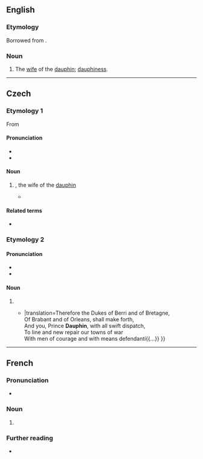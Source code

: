 {{also|Dauphiné}}
==English==

===Etymology===
Borrowed from {{bor|en|fr|dauphine}}.

===Noun===
{{en-noun}}

# The [[wife]] of the [[dauphin]]; [[dauphiness]].

{{Webster 1913}}

----

==Czech==

===Etymology 1===
From {{bor|cs|fr|dauphine}}

====Pronunciation====
* {{cs-IPA|dofin}}
* {{hyphenation|cs|dau|phine}}

====Noun====
{{cs-noun|g=m-an}}  {{lb|cs|indeclinable}}

# {{l|en|dauphine}}, the wife of the [[dauphin]]
#* {{quote-journal|cs|author=|coauthors=|title=Trůn a popraviště|journal=Světozor|url=https://books.google.cz/books?id=vpQxAQAAMAAJ&q=%22dauphine%222|year=1909|volume=35|issue=|page=1203 |passage= Starý král, všemocný Ludvík XV., pozvedl ji, jak před ním poklekla, objal a políbil jako otec – vkládaje ji do náruče svému vnukovi, s nímž měla sdíleti osudy života i trůnu… А celá Paříž byla u vytržení nad krásou a něžností mladistvé '''dauphine'''. |translation=The old king, almighty Louis XV, raised her as she kneeled down in front of him, hugged her and kissed her like her father – passing her into the arms of his grandson, with whom she was supposed to share the fate of his life and throne… And the whole Paris was excited of the beauty and tenderness of the young '''dauphine'''.}}

====Related terms====
* {{l|cs|dauphin}}

{{C|cs|People|Female family members|Monarchy|Titles|Female}}

===Etymology 2===

====Pronunciation====
* {{cs-IPA|doféne}}
* {{hyphenation|cs|dau|phi|ne}}

====Noun====
{{head|cs|noun form}}
# {{inflection of|cs|dauphin||voc|s}}
#* {{quote-book|cs|year=1858 |author=Josef Čejka |title=Král Jindřich V. |page= |publisher= |location= |url=https://books.google.cz/books?id=r1koAAAAYAAJ&pg=RA1-PA30&dq=%22dauphine%22#v=onepage&q=%22dauphine%22&f=false |original=The Life of Henry the Fifth |by={{w|William Shakespeare}} |passage=Pročež vojvoda Berry, a Bretagne'ský,<br/>Brabantský, Orleanský, ať se zdvihnou,<br/>též vy, '''dauphine''' princi, v rychlém spěchu<br/>osaďte a ozbrojte pevná města<br/>i lidem udatným, i vším co chrání{{...}} |translation=Therefore the Dukes of Berri and of Bretagne,<br/>Of Brabant and of Orleans, shall make forth,<br/>And you, Prince '''Dauphin''', with all swift dispatch,<br/>To line and new repair our towns of war<br/>With men of courage and with means defendantí{{...}} }}

----

==French==

===Pronunciation===
* {{fr-IPA}}

===Noun===
{{fr-noun|f}}

# {{feminine noun of|fr|dauphin}}

===Further reading===
* {{R:TLFi}}